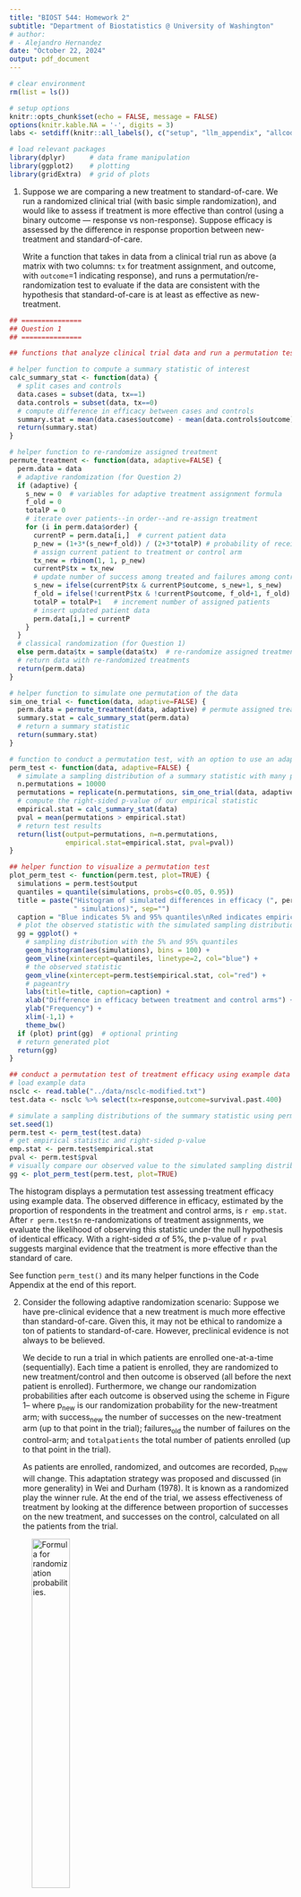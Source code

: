 ```yaml
---
title: "BIOST 544: Homework 2"
subtitle: "Department of Biostatistics @ University of Washington"
# author: 
# - Alejandro Hernandez
date: "October 22, 2024"
output: pdf_document
---
```


```r
# clear environment
rm(list = ls())

# setup options
knitr::opts_chunk$set(echo = FALSE, message = FALSE)
options(knitr.kable.NA = '-', digits = 3)
labs <- setdiff(knitr::all_labels(), c("setup", "llm_appendix", "allcode"))
```

```r

# load relevant packages
library(dplyr)      # data frame manipulation
library(ggplot2)    # plotting
library(gridExtra)  # grid of plots
```

1. Suppose we are comparing a new treatment to standard-of-care. We run a randomized clinical trial (with basic simple randomization), and would like to assess if treatment is more effective than control (using a binary outcome — response vs non-response). Suppose efficacy is assessed by the difference in response proportion between new-treatment and standard-of-care.

    Write a function that takes in data from a clinical trial run as above (a matrix with two columns: `tx` for treatment assignment, and outcome, with `outcome`=1 indicating response), and runs a permutation/re-randomization test to evaluate if the data are consistent with the hypothesis that standard-of-care is at least as effective as new-treatment.

```r

## ===============
## Question 1
## ===============

## functions that analyze clinical trial data and run a permutation test to evaluate if the data is consistent with the hypothesis that standard-of-care is at least effective as new treatment

# helper function to compute a summary statistic of interest
calc_summary_stat <- function(data) {
  # split cases and controls
  data.cases = subset(data, tx==1)
  data.controls = subset(data, tx==0)
  # compute difference in efficacy between cases and controls
  summary.stat = mean(data.cases$outcome) - mean(data.controls$outcome)
  return(summary.stat)
}

# helper function to re-randomize assigned treatment
permute_treatment <- function(data, adaptive=FALSE) {
  perm.data = data
  # adaptive randomization (for Question 2)
  if (adaptive) {
    s_new = 0  # variables for adaptive treatment assignment formula
    f_old = 0
    totalP = 0
    # iterate over patients--in order--and re-assign treatment
    for (i in perm.data$order) {
      currentP = perm.data[i,]  # current patient data
      p_new = (1+3*(s_new+f_old)) / (2+3*totalP) # probability of receiving treatment
      # assign current patient to treatment or control arm
      tx_new = rbinom(1, 1, p_new)
      currentP$tx = tx_new
      # update number of success among treated and failures among controls
      s_new = ifelse(currentP$tx & currentP$outcome, s_new+1, s_new)
      f_old = ifelse(!currentP$tx & !currentP$outcome, f_old+1, f_old)
      totalP = totalP+1   # increment number of assigned patients
      # insert updated patient data
      perm.data[i,] = currentP
    }
  }
  # classical randomization (for Question 1)
  else perm.data$tx = sample(data$tx)  # re-randomize assigned treatments
  # return data with re-randomized treatments
  return(perm.data)
}

# helper function to simulate one permutation of the data
sim_one_trial <- function(data, adaptive=FALSE) {
  perm.data = permute_treatment(data, adaptive) # permute assigned treatment
  summary.stat = calc_summary_stat(perm.data) 
  # return a summary statistic
  return(summary.stat)
}

# function to conduct a permutation test, with an option to use an adaptive treatment assignment formula 
perm_test <- function(data, adaptive=FALSE) {
  # simulate a sampling distribution of a summary statistic with many permutations
  n.permutations = 10000
  permutations = replicate(n.permutations, sim_one_trial(data, adaptive))
  # compute the right-sided p-value of our empirical statistic
  empirical.stat = calc_summary_stat(data)
  pval = mean(permutations > empirical.stat)
  # return test results
  return(list(output=permutations, n=n.permutations,
              empirical.stat=empirical.stat, pval=pval))
}

## helper function to visualize a permutation test
plot_perm_test <- function(perm.test, plot=TRUE) {
  simulations = perm.test$output
  quantiles = quantile(simulations, probs=c(0.05, 0.95))
  title = paste("Histogram of simulated differences in efficacy (", perm.test$n, 
                " simulations)", sep="")
  caption = "Blue indicates 5% and 95% quantiles\nRed indicates empirical difference in efficacy"
  # plot the observed statistic with the simulated sampling distribution
  gg = ggplot() + 
    # sampling distribution with the 5% and 95% quantiles
    geom_histogram(aes(simulations), bins = 100) + 
    geom_vline(xintercept=quantiles, linetype=2, col="blue") +
    # the observed statistic
    geom_vline(xintercept=perm.test$empirical.stat, col="red") +
    # pageantry
    labs(title=title, caption=caption) + 
    xlab("Difference in efficacy between treatment and control arms") + 
    ylab("Frequency") + 
    xlim(-1,1) +
    theme_bw()
  if (plot) print(gg)  # optional printing
  # return generated plot
  return(gg)
}
```

```r

## conduct a permutation test of treatment efficacy using example data
# load example data
nsclc <- read.table("../data/nsclc-modified.txt")
test.data <- nsclc %>% select(tx=response,outcome=survival.past.400)

# simulate a sampling distributions of the summary statistic using permutations
set.seed(1)
perm.test <- perm_test(test.data)
# get empirical statistic and right-sided p-value
emp.stat <- perm.test$empirical.stat
pval <- perm.test$pval
# visually compare our observed value to the simulated sampling distribution
gg <- plot_perm_test(perm.test, plot=TRUE)
```

The histogram displays a permutation test assessing treatment efficacy using example data. The observed difference in efficacy, estimated by the proportion of respondents in the treatment and control arms, is `r emp.stat`. After `r perm.test$n` re-randomizations of treatment assignments, we evaluate the likelihood of observing this statistic under the null hypothesis of identical efficacy. With a right-sided $\alpha$ of 5%, the p-value of `r pval` suggests marginal evidence that the treatment is more effective than the standard of care.

See function `perm_test()` and its many helper functions in the Code Appendix at the end of this report.

2. Consider the following adaptive randomization scenario:
Suppose we have pre-clinical evidence that a new treatment is much more effective than standard-of-care. Given this, it may not be ethical to randomize a ton of patients to standard-of-care. However, preclinical evidence is not always to be believed. 

    We decide to run a trial in which patients are enrolled one-at-a-time (sequentially). Each time a patient is enrolled, they are randomized to new treatment/control and then outcome is observed (all before the next patient is enrolled). Furthermore, we change our randomization probabilities after each outcome is observed using the scheme in Figure 1-- where p~new~ is our randomization probability for the new-treatment arm; with success~new~ the number of successes on the new-treatment arm (up to that point in the trial); failures~old~ the number of failures on the control-arm; and `totalpatients` the total number of patients enrolled (up to that point in the trial). 
    
    As patients are enrolled, randomized, and outcomes are recorded, p~new~ will change. This adaptation strategy was proposed and discussed (in more generality) in Wei and Durham (1978). It is known as a randomized play the winner rule. At the end of the trial, we assess effectiveness of treatment by looking at the difference between proportion of successes on the new treatment, and successes on the control, calculated on all the patients from the trial.

![Formula for randomization probabilities.](../images/homework2question2.png){width=40%}

(a) Write a function that will take in data from a trial run as above (i.e., a matrix with one column `tx` of treatment assignments, one column `outcome` of binary outcomes, and one column `order` of enrollment order) and run a re-randomization test. The test should assess if the observed difference in response proportions is consistent with the hypothesis that standard-of-care is at least as effective as the new-treatment.

See function `permute_treatment()`, in the Code Appendix at the end of this report, which has a parameter that toggles adaptive and classic re-randomization of treatment.

```r

## ===============
## Question 2
## ===============

## see function `permute_treatment()`, which has a parameter that toggles adaptive
## or classic re-randomization of treatment
```

(b) Read in the data “HW2-adaptive-trial.txt” from the website; and, using your function from 2a, evaluate if the data are consistent with the hypothesis that standard-of-care is at least as effective as the new treatment.

```r

## conduct an adaptive re-randomization test of treatment efficacy
adptv <- read.delim("../data/HW2-adaptive-trial.txt", sep=",")
# simulate a sampling distributions of the statistic using permutations
set.seed(1)
perm.test.adapt <- perm_test(data=adptv, adaptive=TRUE)
# get empirical statistic and right-sided p-value
emp.stat.adapt <- perm.test.adapt$empirical.stat
pval.adapt <- perm.test.adapt$pval
# save plot of our observed value on the simulated sampling distribution
gg.adapt <- plot_perm_test(perm.test.adapt, plot=FALSE)
```

Using a permutation test on the trial data, the observed efficacy difference, estimated by the proportion of respondents in the treatment/control arms, is `r emp.stat.adapt`. Based on `r perm.test.adapt$n` adaptive re-randomizations (see Figure 1), we assess the likelihood of this statistic under the null hypothesis of identical efficacy. With a right-sided $\alpha$ of 5%, the p-value of `r pval.adapt` indicates insufficient evidence that the treatment is more effective than the standard of care.

3. Now suppose a collaborator provided the data in “HW2-adaptive-trial.txt”, but forgot to say that they were generated using an adaptive trial. In this case we would likely accidentally analyze our data using the function written in (1). How does the sampling distribution of $\hat \pi$~new~ $- \hat \pi$~old~ generated from the simple permutations in (1) compare to the sampling distribution generated using our adaptive re-randomization from the function in (2a)?

```r

## ===============
## Question 3
## ===============

## conduct a classic re-randomization test of treatment efficacy
# simulate a sampling distributions of the summary statistic using permutations
set.seed(1)
perm.test <- perm_test(data=adptv)  # "adaptive=FALSE" is a default argument 
# get empirical statistic and right-sided p-value
emp.stat <- perm.test$empirical.stat
pval <- perm.test$pval
# save plot of our observed value on the simulated sampling distribution
gg <- plot_perm_test(perm.test, plot=FALSE)

## plot results of classic and adaptive re-randomization tests
gridExtra::grid.arrange(
  # ignore redundant titles 
  gg + labs(title="", caption="", subtitle="Classic re-randomization") +
    xlab("") + ylab(""),
  gg.adapt + labs(title="", subtitle="Adapative re-randomization") + 
    xlab("") + ylab(""),
  top=gg$labels$title, left=gg$labels$y, bottom=gg$labels$x)
```

The observed difference in efficacy, estimated by the proportion of respondents in the treatment/control arms, is `r emp.stat`. Based on `r perm.test$n` re-randomizations, we test for identical efficacy between the new treatment and standard of care. With a right-sided $\alpha$ of 5%, the p-value of `r pval` indicates insufficient evidence that the treatment is more effective.

This non-adaptive test reaches the same conclusion as the adaptive test, but its p-value suggests the observation is less consistent with the null hypothesis compared to the adaptive test's p-value.

**End of report. Code appendix begins on the next page.**

\pagebreak

## Code Appendix

```r
```

**End of document.**
